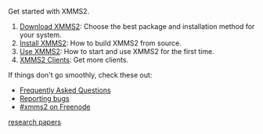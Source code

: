 Get started with XMMS2.

# [[Download XMMS2]]: Choose the best package and installation method for your system.
# [[Install instructions|Install XMMS2]]: How to build XMMS2 from source.
# [[Using the application|Use XMMS2]]: How to start and use XMMS2 for the first time.
# [[XMMS2 Clients]]: Get more clients.

If things don't go smoothly, check these out:
* [[FAQ|Frequently Asked Questions]]
* [[Reporting bugs]]
* [irc://chat.freenode.net/xmms2 #xmms2 on Freenode]

[[http://www.superiorpapers.com/ | research papers]]